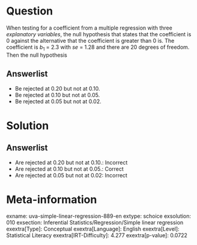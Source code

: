 Question
========

When testing for a coefficient from a multiple regression with three *explanatory variables*, the null hypothesis that states that the coefficient is 0 against the alternative that the coefficient is greater than 0 is. The coefficient is *b*~1~ = 2.3 with *se* = 1.28 and there are 20 degrees of freedom. Then the null hypothesis

Answerlist
----------

* Be rejected at 0.20 but not at 0.10.
* Be rejected at 0.10 but not at 0.05.
* Be rejected at 0.05 but not at 0.02.

Solution
========

Answerlist
----------

* Are rejected at 0.20 but not at 0.10.: Incorrect
* Are rejected at 0.10 but not at 0.05.: Correct
* Are rejected at 0.05 but not at 0.02: Incorrect

Meta-information
================
exname: uva-simple-linear-regression-889-en
extype: schoice
exsolution: 010
exsection: Inferential Statistics/Regression/Simple linear regression
exextra[Type]: Conceptual
exextra[Language]: English
exextra[Level]: Statistical Literacy
exextra[IRT-Difficulty]: 4.277
exextra[p-value]: 0.0722

